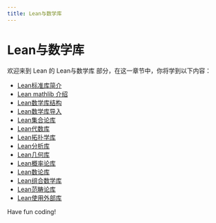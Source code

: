 ```yaml
---
title: Lean与数学库
---
```


# Lean与数学库

欢迎来到 Lean 的 Lean与数学库 部分，在这一章节中，你将学到以下内容：

- [Lean标准库简介](./0-introduction-to-lean-standard-library.mdx)
- [Lean mathlib 介绍](./1-introduction-to-lean-mathlib.mdx)
- [Lean数学库结构](./2-lean-mathematics-library-structure.mdx)
- [Lean数学库导入](./3-lean-math-library-import.mdx)
- [Lean集合论库](./4-lean-set-theory-library.mdx)
- [Lean代数库](./5-lean-algebra-library.mdx)
- [Lean拓扑学库](./6-lean-topology-library.mdx)
- [Lean分析库](./7-lean-analysis-library.mdx)
- [Lean几何库](./8-lean-geometry-library.mdx)
- [Lean概率论库](./9-lean-probability-theory-library.mdx)
- [Lean数论库](./10-lean-number-theory-library.mdx)
- [Lean组合数学库](./11-lean-combinatorial-mathematics-library.mdx)
- [Lean范畴论库](./12-lean-category-theory-library.mdx)
- [Lean使用外部库](./13-leanusing-external-libraries.mdx)

Have fun coding!